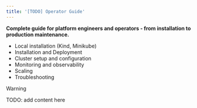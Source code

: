 ```yaml
---
title: '[TODO] Operator Guide'
---
```


**Complete guide for platform engineers and operators - from installation to production maintenance.**

- Local installation (Kind, Minikube)
- Installation and Deployment
- Cluster setup and configuration
- Monitoring and observability
- Scaling
- Troubleshooting

> [!WARNING]
> TODO: add content here
